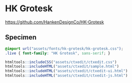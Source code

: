 # HK Grotesk

<https://github.com/HankenDesignCo/HK-Grotesk>

## Specimen

```css
@import url("assets/fonts/hk-grotesk/hk-grotesk.css");
.live { font-family: "HK Grotesk", sans-serif; }
```

```r
htmltools::includeCSS("assets/ctxedit/ctxedit.css")
htmltools::includeHTML("assets/ctxedit/sample.html")
htmltools::includeHTML("assets/ctxedit/ctxedit-ui.html")
htmltools::includeHTML("assets/ctxedit/ctxedit-js.html")
```

